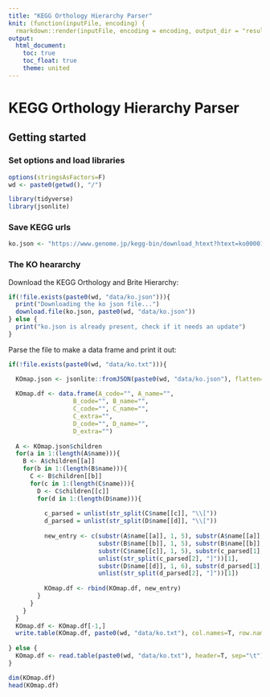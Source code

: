 ```yaml
---
title: "KEGG Orthology Hierarchy Parser"
knit: (function(inputFile, encoding) {
  rmarkdown::render(inputFile, encoding = encoding, output_dir = "results") })
output:
  html_document:
    toc: true
    toc_float: true
    theme: united
---
```


# KEGG Orthology Hierarchy Parser

## Getting started

### Set options and load libraries

```r

options(stringsAsFactors=F)
wd <- paste0(getwd(), "/")

library(tidyverse)
library(jsonlite)

```

### Save KEGG urls

```r

ko.json <- "https://www.genome.jp/kegg-bin/download_htext?htext=ko00001&format=json&filedir="

```

### The KO heararchy

Download the KEGG Orthology and Brite Hierarchy:

```r

if(!file.exists(paste0(wd, "data/ko.json"))){
  print("Downloading the ko json file...")
  download.file(ko.json, paste0(wd, "data/ko.json"))
} else {
  print("ko.json is already present, check if it needs an update")
}

```

Parse the file to make a data frame and print it out:

```r

if(!file.exists(paste0(wd, "data/ko.txt"))){

  KOmap.json <- jsonlite::fromJSON(paste0(wd, "data/ko.json"), flatten=F)
  
  KOmap.df <- data.frame(A_code="", A_name="",
                  B_code="", B_name="",
                  C_code="", C_name="",
                  C_extra="",
                  D_code="", D_name="",
                  D_extra="")
  
  A <- KOmap.json$children
  for(a in 1:(length(A$name))){
    B <- A$children[[a]]
    for(b in 1:(length(B$name))){
      C <- B$children[[b]]
      for(c in 1:(length(C$name))){
        D <- C$children[[c]]
        for(d in 1:(length(D$name))){
          
          c_parsed = unlist(str_split(C$name[[c]], "\\["))
          d_parsed = unlist(str_split(D$name[[d]], "\\["))
          
          new_entry <- c(substr(A$name[[a]], 1, 5), substr(A$name[[a]], 7, str_length(A$name[[a]])),
                         substr(B$name[[b]], 1, 5), substr(B$name[[b]], 7, str_length(B$name[[b]])),
                         substr(C$name[[c]], 1, 5), substr(c_parsed[1], 7, (str_length(c_parsed[1])-1)),
                         unlist(str_split(c_parsed[2], "]"))[1],
                         substr(D$name[[d]], 1, 6), substr(d_parsed[1], 8, (str_length(d_parsed[1])-1)),
                         unlist(str_split(d_parsed[2], "]"))[1])
        
          KOmap.df <- rbind(KOmap.df, new_entry)
        }
      }
    }
  }
  KOmap.df <- KOmap.df[-1,]
  write.table(KOmap.df, paste0(wd, "data/ko.txt"), col.names=T, row.names=F, quote=F, sep="\t")
  
} else {
  KOmap.df <- read.table(paste0(wd, "data/ko.txt"), header=T, sep="\t")
}

dim(KOmap.df)
head(KOmap.df)

```
